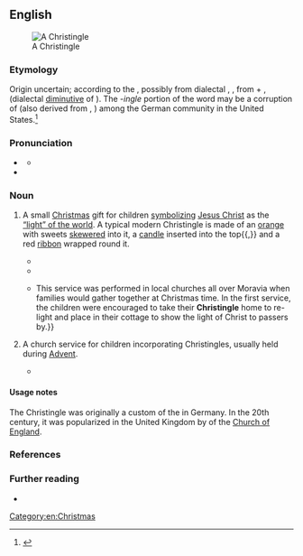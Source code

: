 ==English==
{{was wotd|2016|December|25}}
[[File:Christingle.jpg|thumb|A Christingle]]

===Etymology===
Origin uncertain; according to the ''{{w|Oxford English Dictionary}}'', possibly from dialectal {{der|en|de|Christkindl}}, {{m|de|Christkindle||the [[Christ child]], believed to [[deliver]] [[present#Noun|presents]] to [[children]] on [[Christmas Eve]]; the presents so brought}}, from {{m|de|Christ||[[Christ]]}} + {{m|de|Kindl}}, {{m|de|Kindle}} (dialectal [[diminutive]] of {{m|de|Kind||[[child]]}}). The ''-ingle'' portion of the word may be a corruption of {{m|en|Kris Kringle||[[Santa Claus]]}} (also derived from {{etyl|de|-}} {{m|de|Christkindl}}, {{m|de|[[Christ]] [[Kinde]]}}) among the German community in the United States.<ref>{{R:OED Online|title=Christingle|code=32472|part of speech=n|date=1989}}</ref>

===Pronunciation===
* {{a|RP}} {{IPA|en|/ˈkɹɪstɪŋɡ(ə)l/}}
** {{audio|en|LL-Q1860 (eng)-Vealhurl-Christingle.wav|Audio (RP)}}
* {{hyphenation|en|Christ|in|gle}}

===Noun===
{{en-noun}}

# {{lb|en|Christianity}} A small [[Christmas]] gift for children [[symbolize|symbolizing]] [[Jesus Christ]] as the [[Light of the World|“light” of the world]]. A typical modern Christingle is made of an [[orange]] with sweets [[skewered]] into it, a [[candle]] inserted into the top{{,}} and a red [[ribbon]] wrapped round it.
#* {{quote-journal|en|title=Christingles|magazine=[[w:Every Saturday|Every Saturday: A Journal of Choice Reading, Selected from Foreign Current Literature]]|location=Boston, Mass.|publisher=Fields, Osgood, & Co., successors to {{w|Ticknor and Fields}}|date=23 January 1869|volume=VII|issue=160|page=127, column 2|pageurl=https://books.google.com.sgbooks?id=fEg7AQAAMAAJ&pg=PA127|oclc=123899278|passage=I lit the three '''Christingles''', / I lit them one by one, / On the merry, merry Christmas Eve, / When all the work was done. / I lit the three '''Christingles''', / And they burned with a joyous ray, / But the faces that bent above them / Were fuller of light than they.}}
#* {{quote-book|en|author=Gordon Geddes|author2=Jane Griffiths|chapter=The Christmas Cycle of Festivals|title=Christian Belief and Practice: The Roman Catholic Tradition|series=GCSE Religious Studies for AQA|location=Oxford|publisher=[[w:Heinemann (publisher)|Heinemann Educational Publishers]]|year=2002|page=92|isbn=978-0-435-30691-5|passage=A '''Christingle''' is an orange with a red ribbon around it. A small candle is set in the top. Four sticks, usually cocktail sticks, are placed in the orange. Pieces of fruit or small sweets are placed on the sticks. A '''Christingle''' is full of symbolism. The orange represents the world. The red ribbon is the blood of Jesus shed for everyone at his crucifixion. The candle represents Jesus, the Light of the World. The four sticks are either the four seasons or the four corners of the world. The fruit and sweets represent the food that God provides.}}
#* {{quote-web|en|author=Rachel Stevenson|title=268 Years of Christingle|url=http://www.childrenssociety.org.uk/news-and-blogs/our-blog/267-years-of-christingle|archiveurl=https://web.archive.org/web/20150905154743/http://www.childrenssociety.org.uk/news-and-blogs/our-blog/267-years-of-christingle|archivedate=5 September 2015|work={{w|The Children's Society}}|date=25 November 2015|passage=The '''Christingle''' service has its origins in the Moravian Church and dates back to 20th December 1747 in Mairenborn, Germany. The language used to describe a '''Christingle''' has changed over time but fundamentally a '''Christingle''' is a candle set into an orange, respectively representing the world and Jesus. A red ribbon is tied around the orange, representing the blood of Christ. Fruit and sweets on four cocktail sticks are also set in the orange, representing the four seasons and God's love in providing the fruits of the earth. {{...}} This service was performed in local churches all over Moravia when families would gather together at Christmas time. In the first service, the children were encouraged to take their '''Christingle''' home to re-light and place in their cottage to show the light of Christ to passers by.}}
# {{lb|en|Christianity}} A church service for children incorporating Christingles, usually held during [[Advent]].
#* {{quote-book|en|author=Victoria Williams|quotee=Rosemary Williams|chapter=Christingle, United Kingdom|title=Celebrating Life Customs around the World: From Baby Showers to Funerals|location=Santa Barbara, Calif.|publisher={{w|ABC-CLIO}}|year=2016|volume=1 (Birth and Childhood)|page=96|isbn=978-1-4408-3658-9|passage=The '''Christingle''' service always attracts lots of people so the giving out of the oranges has to be limited little children; otherwise, some big children (i.e., teenagers) have been known to try their luck and line up for an orange too! I always used to take my two daughters, Victoria and Alexandra, to the '''Christingle'''.}}

====Usage notes====
The Christingle was originally a custom of the {{w|Moravian Church}} in Germany. In the 20th century, it was popularized in the United Kingdom by {{w|The Children's Society}} of the [[Church of England]].

===References===
<references />

===Further reading===
* {{pedia}}

[[Category:en:Christmas]]